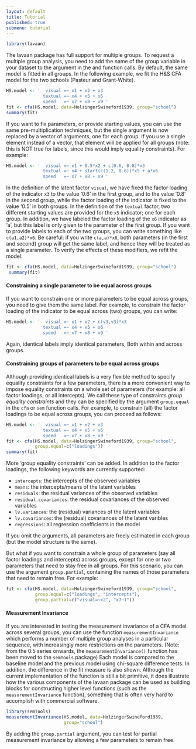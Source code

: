 ```yaml
---
layout: default
title: Tutorial
published: true
submenu: tutorial
---
```


```r
library(lavaan)
```

The lavaan package has full support for multiple groups. To request a multiple
group analysis, you need to add the name of the group variable in your dataset
to the argument in the and function calls. By default, the same model is fitted
in all groups. In the following example, we fit the H&S CFA model for the two
schools (Pasteur and Grant-White).

```r
HS.model <- '  visual =~ x1 + x2 + x3
              textual =~ x4 + x5 + x6
              speed   =~ x7 + x8 + x9 '
fit <- cfa(HS.model, data=HolzingerSwineford1939, group="school")
summary(fit)
```

If you want to fix parameters, or provide starting values, you can use the same
pre-multiplication techniques, but the single argument is now replaced by a
vector of arguments, one for each group. If you use a single element instead of
a vector, that element will be applied for all groups (note: this is NOT true
for labels, since this would imply equality constraints). For example:

```r
HS.model <- '  visual =~ x1 + 0.5*x2 + c(0.6, 0.8)*x3
              textual =~ x4 + start(c(1.2, 0.6))*x5 + a*x6
              speed   =~ x7 + x8 + x9 '
```

In the definition of the latent factor `visual`, we have fixed the factor
loading of the indicator `x3` to the value '0.6' in the first group, and to the
value '0.8' in the second group, while the factor loading of the indicator is
fixed to the value '0.5' in both groups. In the definition of the `textual`
factor, two different starting values are provided for the `x5` indicator; one
for each group. In addition, we have labeled the factor loading of the `x6`
indicator as 'a', but this label is only given to the parameter of the first
group. If you want to provide labels to each of the two groups, you can write
something like `c(a1,a2)*x6`.  Be careful: if you write `c(a,a)*x6`, both
parameters (in the first and second) group will get the same label, and hence
they will be treated as a single parameter. To verify the effects of these
modifiers, we refit the model:

```r
fit <- cfa(HS.model, data=HolzingerSwineford1939, group="school")
 summary(fit)
```

#### Constraining a single parameter to be equal across groups ####

If you want to constrain one or more parameters to be equal across groups, you
need to give them the same label. For example, to constrain the factor loading
of the indicator to be equal across (two) groups, you can write:

```r
HS.model <- '  visual =~ x1 + x2 + c(v3,v3)*x3
              textual =~ x4 + x5 + x6
              speed   =~ x7 + x8 + x9 '
```

Again, identical labels imply identical parameters, Both within and across
groups.

#### Constraining groups of parameters to be equal across groups ####

Although providing identical labels is a very flexible method to specify
equality constraints for a few parameters, there is a more convenient way to
impose equality constraints on a whole set of parameters (for example: all
factor loadings, or all intercepts). We call these type of constraints *group
equality constraints* and they can be specified by the argument `group.equal`
in the `cfa` or `sem` function calls.  For example, to constrain (all) the
factor loadings to be equal across groups, you can proceed as follows:

```r
HS.model <- '  visual =~ x1 + x2 + x3
              textual =~ x4 + x5 + x6
              speed   =~ x7 + x8 + x9 '
fit <- cfa(HS.model, data=HolzingerSwineford1939, group="school",
           group.equal=c("loadings"))
summary(fit)
```

More 'group equality constraints' can be added. In addition to the factor
loadings, the following keywords are currently supported:

- `intercepts`: the intercepts of the observed variables
- `means`: the intercepts/means of the latent variables
- `residuals`: the residual variances of the observed variables
- `residual.covariances`: the residual covariances of the observed variables
- `lv.variances`: the (residual) variances of the latent variables
- `lv.covariances`: the (residual) covariances of the latent varibles
- `regressions`: all regression coefficients in the model

If you omit the arguments, all parameters are freely estimated in each group
(but the model structure is the same).

But what if you want to constrain a whole group of parameters (say all factor
loadings and intercepts) across groups, except for one or two parameters that
need to stay free in all groups. For this scenario, you can use the argument
`group.partial`, containing the names of those parameters that need to remain
free. For example:

```r
fit <- cfa(HS.model, data=HolzingerSwineford1939, group="school",
           group.equal=c("loadings", "intercepts"),
           group.partial=c("visual=~x2", "x7~1"))
```

#### Measurement Invariance ####

If you are interested in testing the measurement invariance of a CFA model
across several groups, you can use the function `measurementInvariance` which
performs a number of multiple group analyses in a particular sequence, with
increasingly more restrictions on the parameters. (Note: from the 0.5 series
onwards, the `measurementInvariance()` function has been moved to the
`semTools` package) Each model is compared to the baseline model and the
previous model using chi-square difference tests. In addition, the difference
in the fit measure is also shown. Although the current implementation of the
function is still a bit primitive, it does illustrate how the various
components of the lavaan package can be used as building blocks for
constructing higher level functions (such as the `measurementInvariance`
function), something that is often very hard to accomplish with commercial
software.

```r
library(semTools)
measurementInvariance(HS.model, data=HolzingerSwineford1939, 
                      group="school")
```

By adding the `group.partial` argument, you can test for partial measurement
invariance by allowing a few parameters to remain free.

